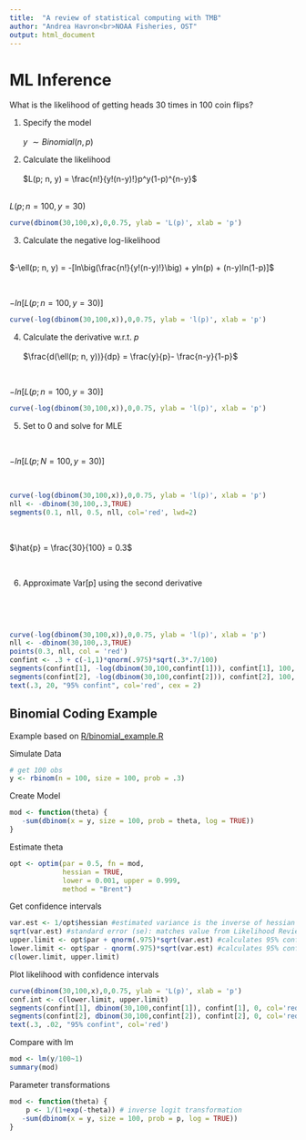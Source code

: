 ```yaml
---
title:  "A review of statistical computing with TMB"
author: "Andrea Havron<br>NOAA Fisheries, OST"
output: html_document
---
```


# ML Inference

What is the likelihood of getting heads 30 times in 100 coin flips?


1. Specify the model <br><br>
$y ~ \sim Binomial(n, p)$


2. Calculate the likelihood<br><br>
$L(p; n, y) = \frac{n!}{y!(n-y)!}p^y(1-p)^{n-y}$

<br>
$L(p; n = 100, y = 30)$
```r
curve(dbinom(30,100,x),0,0.75, ylab = 'L(p)', xlab = 'p')
```


3. Calculate the negative log-likelihood<br><br>

$-\ell(p; n, y) = -[ln\big(\frac{n!}{y!(n-y)!}\big) + yln(p) + (n-y)ln(1-p)]$

<br>

$-ln\big[L(p; n = 100, y = 30)\big]$
```r
curve(-log(dbinom(30,100,x)),0,0.75, ylab = 'l(p)', xlab = 'p')
```

4. Calculate the derivative w.r.t. $p$<br><br>
$\frac{d(\ell(p; n, y))}{dp} = \frac{y}{p}- \frac{n-y}{1-p}$

<br>

$-ln\big[L(p; n = 100, y = 30)\big]$

```r
curve(-log(dbinom(30,100,x)),0,0.75, ylab = 'l(p)', xlab = 'p')
```

5. Set to 0 and solve for MLE<br>
\begin{align}
0 &= \frac{y}{p}- \frac{n-y}{1-p}\\
E[p] &= \frac{y}{n}\\
E[y] &= np
\end{align}

<br>

$-ln\big[L(p; N = 100, y = 30)\big]$

<br>

```r
curve(-log(dbinom(30,100,x)),0,0.75, ylab = 'l(p)', xlab = 'p')
nll <- -dbinom(30,100,.3,TRUE)
segments(0.1, nll, 0.5, nll, col='red', lwd=2)
```

<br>

$\hat{p} = \frac{30}{100} = 0.3$

<br>

6. Approximate Var[p] using the second derivative<br>

\begin{align}
&-\frac{y}{p^2} - \frac{(n-y)}{(1-p)^2}\\
&-\frac{np}{p^2} - \frac{(n-np)}{(1-p)^2}\\
&-\frac{n}{p} - \frac{n}{1-p}\\
l''(p) &= -\frac{n(1-p)}{p}\\
Var[p] &= \frac{p(1-p)}{n}\\
\end{align}

<br>

\begin{align}
Var[p] &\approx -\frac{1}{l''(p)}\\
SE[p] &\approx \sqrt{ \frac{(.3)(.7)}{100}} \approx 0.00458\\
\end{align}

<br>

```r
curve(-log(dbinom(30,100,x)),0,0.75, ylab = 'l(p)', xlab = 'p')
nll <- -dbinom(30,100,.3,TRUE)
points(0.3, nll, col = 'red')
confint <- .3 + c(-1,1)*qnorm(.975)*sqrt(.3*.7/100)
segments(confint[1], -log(dbinom(30,100,confint[1])), confint[1], 100, col='red', lwd=2)
segments(confint[2], -log(dbinom(30,100,confint[2])), confint[2], 100, col='red', lwd=2)
text(.3, 20, "95% confint", col='red', cex = 2)
```

## Binomial Coding Example
Example based on [R/binomial_example.R](https://github.com/Andrea-Havron-NOAA/FishStats/R/binomial_example.R)

Simulate Data
```r
# get 100 obs
y <- rbinom(n = 100, size = 100, prob = .3)
```

Create Model
```r
mod <- function(theta) {
   -sum(dbinom(x = y, size = 100, prob = theta, log = TRUE))
}
```


Estimate theta
```r
opt <- optim(par = 0.5, fn = mod, 
             hessian = TRUE, 
             lower = 0.001, upper = 0.999,
             method = "Brent")
```

Get confidence intervals
```r
var.est <- 1/opt$hessian #estimated variance is the inverse of hessian
sqrt(var.est) #standard error (se): matches value from Likelihood Review
upper.limit <- opt$par + qnorm(.975)*sqrt(var.est) #calculates 95% confidence interval
lower.limit <- opt$par - qnorm(.975)*sqrt(var.est) #calculates 95% confidence interval
c(lower.limit, upper.limit)
```

Plot likelihood with confidence intervals
```r
curve(dbinom(30,100,x),0,0.75, ylab = 'L(p)', xlab = 'p')
conf.int <- c(lower.limit, upper.limit)
segments(confint[1], dbinom(30,100,confint[1]), confint[1], 0, col='red', lwd=2)
segments(confint[2], dbinom(30,100,confint[2]), confint[2], 0, col='red', lwd=2)
text(.3, .02, "95% confint", col='red')
```

Compare with lm
```r
mod <- lm(y/100~1)
summary(mod)
```

Parameter transformations
```r
mod <- function(theta) {
    p <- 1/(1+exp(-theta)) # inverse logit transformation
   -sum(dbinom(x = y, size = 100, prob = p, log = TRUE))
}
```

